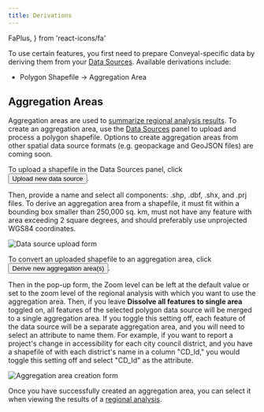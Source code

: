 ```yaml
---
title: Derivations
---
```


  FaPlus,
} from 'react-icons/fa'


To use certain features, you first need to prepare Conveyal-specific data by deriving them from your [Data Sources](/prepare-data/). Available derivations include:
* Polygon Shapefile → Aggregation Area 

## Aggregation Areas
Aggregation areas are used to [summarize regional analysis results](/analysis/regional#measuring-aggregate-accessibility). To create an aggregation area, use the [Data Sources](/prepare-data) panel to upload and process a polygon shapefile. Options to create aggregation areas from other spatial data source formats (e.g. geopackage and GeoJSON files) are coming soon.

To upload a shapefile in the Data Sources panel, click <Button variantColor='green'><FaPlus /> Upload new data source</Button>. 

Then, provide a name and select all components: .shp, .dbf, .shx, and .prj files. To derive an aggregation area from a shapefile, it must fit within a bounding box smaller than 250,000 sq. km, must not have any feature with area exceeding 2 square degrees, and should preferably use unprojected WGS84 coordinates. 

<Image alt='Data source upload form' src='/img/data-source-upload.png' />

To convert an uploaded shapefile to an aggregation area, click <Button variantColor='green'><FaPlus /> Derive new aggregation area(s)</Button>. 

Then in the pop-up form, the Zoom level can be left at the default value or set to the zoom level of the regional analysis with which you want to use the aggregation area. Then, if you leave **Dissolve all features to single area** toggled on, all features of the selected polygon data source will be merged to a single aggregation area. If you toggle this setting off, each feature of the data source will be a separate aggregation area, and you will need to select an attribute to name them. For example, if you want to report a project's change in accessibility for each city council district, and you have a shapefile of with each district's name in a column "CD_Id," you would toggle this setting off and select "CD_Id" as the attribute.

<Image alt='Aggregation area creation form' src='/img/derive-aggregation-area.png' />

Once you have successfully created an aggregation area, you can select it when viewing the results of a [regional analysis](/analysis/regional#measuring-aggregate-accessibility).


